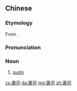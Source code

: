 {{also|寿司}}
==Chinese==
{{zh-forms|s=寿司}}

===Etymology===
From {{etyl|ja|zh}} {{m|ja|寿司|tr=sushi}}.

===Pronunciation===
{{zh-pron
|m=shòusī
|c=sau6 si1
|h=pfs=su-sí
|mn=sú-sih
|cat=n
}}

===Noun===
{{zh-noun}}

# [[sushi]]

{{zh-cat|Sushi}}

[[cs:壽司]]
[[da:壽司]]
[[mg:壽司]]
[[zh:壽司]]